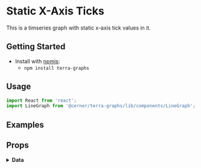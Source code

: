 
# Static X-Axis Ticks 

This is a timseries graph with static x-axis tick values in it.

## Getting Started

- Install with [npmjs](https://www.npmjs.com):
  - `npm install terra-graphs`

## Usage

```jsx
import React from 'react';
import LineGraph from '@cerner/terra-graphs/lib/components/LineGraph';
```
## Examples
<LineGraph />

## Props
<PropsTable />

<details>
<summary style={{fontSize: 24 }}>
<b>Data</b>
</summary>

### Graph Config object
<GraphConfig />

### Data object
<DataObject />
</details>